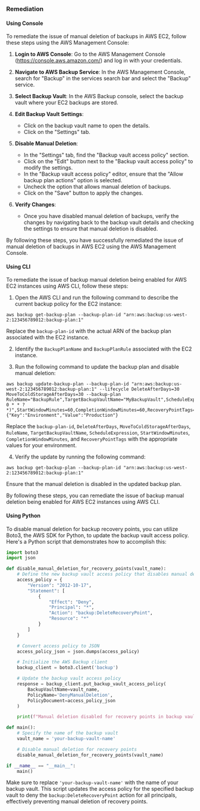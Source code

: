 ### Remediation

#### Using Console

To remediate the issue of manual deletion of backups in AWS EC2, follow these steps using the AWS Management Console:

1. **Login to AWS Console**: Go to the AWS Management Console (https://console.aws.amazon.com/) and log in with your credentials.

2. **Navigate to AWS Backup Service**: In the AWS Management Console, search for "Backup" in the services search bar and select the "Backup" service.

3. **Select Backup Vault**: In the AWS Backup console, select the backup vault where your EC2 backups are stored.

4. **Edit Backup Vault Settings**:
   - Click on the backup vault name to open the details.
   - Click on the "Settings" tab.

5. **Disable Manual Deletion**:
   - In the "Settings" tab, find the "Backup vault access policy" section.
   - Click on the "Edit" button next to the "Backup vault access policy" to modify the settings.
   - In the "Backup vault access policy" editor, ensure that the "Allow backup plan actions" option is selected.
   - Uncheck the option that allows manual deletion of backups.
   - Click on the "Save" button to apply the changes.

6. **Verify Changes**:
   - Once you have disabled manual deletion of backups, verify the changes by navigating back to the backup vault details and checking the settings to ensure that manual deletion is disabled.

By following these steps, you have successfully remediated the issue of manual deletion of backups in AWS EC2 using the AWS Management Console.

#### Using CLI

To remediate the issue of backup manual deletion being enabled for AWS EC2 instances using AWS CLI, follow these steps:

1. Open the AWS CLI and run the following command to describe the current backup policy for the EC2 instance:

```
aws backup get-backup-plan --backup-plan-id "arn:aws:backup:us-west-2:123456789012:backup-plan:1"
```

Replace the `backup-plan-id` with the actual ARN of the backup plan associated with the EC2 instance.

2. Identify the `BackupPlanName` and `BackupPlanRule` associated with the EC2 instance.

3. Run the following command to update the backup plan and disable manual deletion:

```
aws backup update-backup-plan --backup-plan-id "arn:aws:backup:us-west-2:123456789012:backup-plan:1" --lifecycle DeleteAfterDays=30 MoveToColdStorageAfterDays=30 --backup-plan RuleName="BackupRule",TargetBackupVaultName="MyBackupVault",ScheduleExpression="cron(0 0 * * ? *)",StartWindowMinutes=60,CompletionWindowMinutes=60,RecoveryPointTags={"Key":"Environment","Value":"Production"}
```

Replace the `backup-plan-id`, `DeleteAfterDays`, `MoveToColdStorageAfterDays`, `RuleName`, `TargetBackupVaultName`, `ScheduleExpression`, `StartWindowMinutes`, `CompletionWindowMinutes`, and `RecoveryPointTags` with the appropriate values for your environment.

4. Verify the update by running the following command:

```
aws backup get-backup-plan --backup-plan-id "arn:aws:backup:us-west-2:123456789012:backup-plan:1"
```

Ensure that the manual deletion is disabled in the updated backup plan.

By following these steps, you can remediate the issue of backup manual deletion being enabled for AWS EC2 instances using AWS CLI.

#### Using Python

To disable manual deletion for backup recovery points, you can utilize Boto3, the AWS SDK for Python, to update the backup vault access policy. Here's a Python script that demonstrates how to accomplish this:

```python
import boto3
import json

def disable_manual_deletion_for_recovery_points(vault_name):
    # Define the new backup vault access policy that disables manual deletion
    access_policy = {
        "Version": "2012-10-17",
        "Statement": [
            {
                "Effect": "Deny",
                "Principal": "*",
                "Action": "backup:DeleteRecoveryPoint",
                "Resource": "*"
            }
        ]
    }

    # Convert access policy to JSON
    access_policy_json = json.dumps(access_policy)

    # Initialize the AWS Backup client
    backup_client = boto3.client('backup')

    # Update the backup vault access policy
    response = backup_client.put_backup_vault_access_policy(
        BackupVaultName=vault_name,
        PolicyName='DenyManualDeletion',
        PolicyDocument=access_policy_json
    )

    print(f"Manual deletion disabled for recovery points in backup vault '{vault_name}'.")

def main():
    # Specify the name of the backup vault
    vault_name = 'your-backup-vault-name'

    # Disable manual deletion for recovery points
    disable_manual_deletion_for_recovery_points(vault_name)

if __name__ == "__main__":
    main()
```

Make sure to replace `'your-backup-vault-name'` with the name of your backup vault. This script updates the access policy for the specified backup vault to deny the `backup:DeleteRecoveryPoint` action for all principals, effectively preventing manual deletion of recovery points.